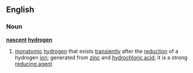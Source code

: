 ==English==
===Noun===
{{wikipedia}}
'''[[nascent]] [[hydrogen]]'''
# [[monatomic]] [[hydrogen]] that exists [[transient]]ly after the [[reduction]] of a hydrogen [[ion]]; generated from [[zinc]] and [[hydrochloric acid]]; it is a strong [[reducing agent]]